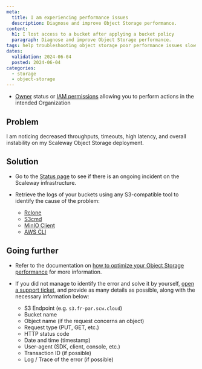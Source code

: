```yaml
---
meta:
  title: I am experiencing performance issues
  description: Diagnose and improve Object Storage performance.
content:
  h1: I lost access to a bucket after applying a bucket policy
  paragraph: Diagnose and improve Object Storage performance.
tags: help troubleshooting object storage poor performance issues slow
dates:
  validation: 2024-06-04
  posted: 2024-06-04
categories:
  - storage
  - object-storage
---
```


<Macro id="requirements" />

- [Owner](/identity-and-access-management/iam/concepts/#owner) status or [IAM permissions](/identity-and-access-management/iam/concepts/#permission) allowing you to perform actions in the intended Organization

## Problem

I am noticing decreased throughputs, timeouts, high latency, and overall instability on my Scaleway Object Storage deployment.

## Solution

- Go to the [Status page](https://status.scaleway.com/) to see if there is an ongoing incident on the Scaleway infrastructure.

- Retrieve the logs of your buckets using any S3-compatible tool to identify the cause of the problem:
    - [Rclone](https://rclone.org/docs/#logging)
    - [S3cmd](https://s3tools.org/usage)
    - [MinIO Client](https://min.io/docs/minio/linux/reference/minio-mc-admin/mc-admin-logs.html#mc-admin-logs)
    - [AWS CLI](https://docs.aws.amazon.com/cli/latest/reference/logs/get-log-events.html)

## Going further

- Refer to the documentation on [how to optimize your Object Storage performance](/storage/object/reference-content/optimize-object-storage-performance/) for more information.

- If you did not manage to identify the error and solve it by yourself, [open a support ticket](/console/account/how-to/open-a-support-ticket/), and provide as many details as possible, along with the necessary information below:
    - S3 Endpoint (e.g. `s3.fr-par.scw.cloud`)
    - Bucket name
    - Object name (if the request concerns an object)
    - Request type (PUT, GET, etc.)
    - HTTP status code
    - Date and time (timestamp)
    - User-agent (SDK, client, console, etc.)
    - Transaction ID (if possible)
    - Log / Trace of the error (if possible)

